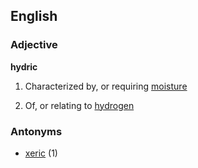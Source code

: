 ==English==
===Adjective===
'''hydric'''
#Characterized by, or requiring [[moisture]]
#{{chemistry}} Of, or relating to [[hydrogen]]
===Antonyms===
*[[xeric]] (1)